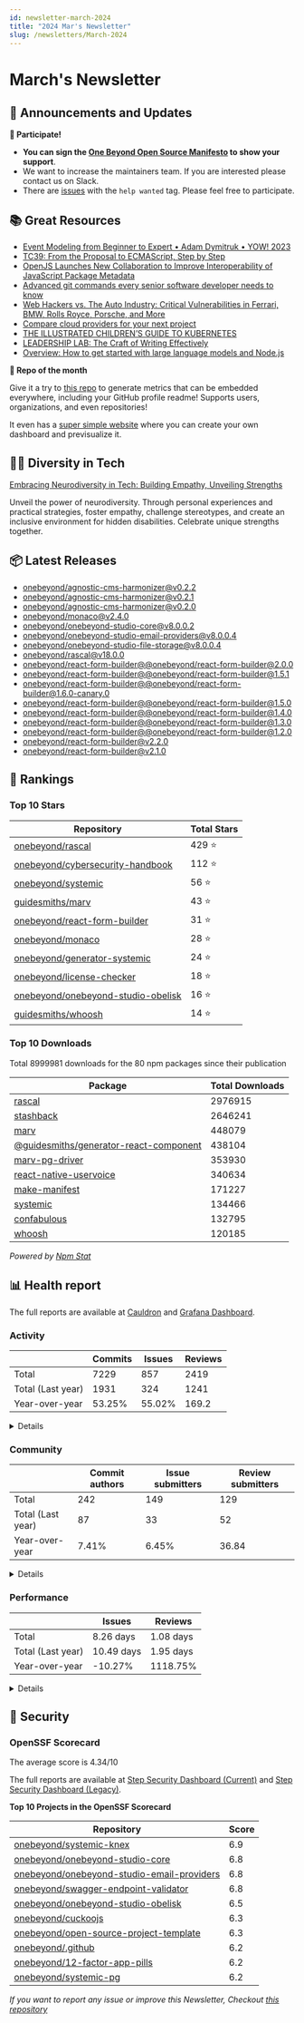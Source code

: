 ```yaml
---
id: newsletter-march-2024
title: "2024 Mar's Newsletter"
slug: /newsletters/March-2024
---
```


# March's Newsletter

## 📢 Announcements and Updates

**🙌 Participate!**
- **You can sign the [One Beyond Open Source Manifesto](/open-source-manifesto) to show your support**.
- We want to increase the maintainers team. If you are interested please contact us on Slack.
- There are [issues](https://github.com/search?q=user%3Aonebeyond+user%3Aguidesmiths+label%3A%22help+wanted%22+state%3Aopen&type=Issues&ref=advsearch&l=&l=) with the `help wanted` tag. Please feel free to participate.

## 📚 Great Resources

- [Event Modeling from Beginner to Expert • Adam Dymitruk • YOW! 2023](https://www.youtube.com/watch?v=Pin_B-AbdXE)
- [TC39: From the Proposal to ECMAScript, Step by Step](https://www.youtube.com/watch?v=h5pUuz2qqVQ)
- [OpenJS Launches New Collaboration to Improve Interoperability of JavaScript Package Metadata](https://socket.dev/blog/openjs-improve-interoperability-of-javascript-package-metadata)
- [Advanced git commands every senior software developer needs to know](https://optimizedbyotto.com/post/advanced-git-commands/)
- [Web Hackers vs. The Auto Industry: Critical Vulnerabilities in Ferrari, BMW, Rolls Royce, Porsche, and More](https://samcurry.net/web-hackers-vs-the-auto-industry/)
- [Compare cloud providers for your next project](https://getdeploying.com/)
- [THE ILLUSTRATED CHILDREN’S GUIDE TO KUBERNETES](https://www.cncf.io/phippy/the-childrens-illustrated-guide-to-kubernetes/)
- [LEADERSHIP LAB: The Craft of Writing Effectively](https://www.youtube.com/watch?v=vtIzMaLkCaM)
- [Overview: How to get started with large language models and Node.js](https://developers.redhat.com/learn/openshift/how-get-started-large-language-models-and-nodejs)

**👀 Repo of the month**

Give it a try to [this repo](https://github.com/lowlighter/metrics) to generate metrics that can be embedded everywhere, including your GitHub profile readme! Supports users, organizations, and even repositories!

It even has a [super simple website](https://metrics.lecoq.io/) where you can create your own dashboard and previsualize it.

## 🧑‍💻 Diversity in Tech

[Embracing Neurodiversity in Tech: Building Empathy, Unveiling Strengths](https://www.youtube.com/watch?v=1iQM0Uw4rms)

Unveil the power of neurodiversity. Through personal experiences and practical strategies, foster empathy, challenge stereotypes, and create an inclusive environment for hidden disabilities. Celebrate unique strengths together.


## 📦 Latest Releases

- [onebeyond/agnostic-cms-harmonizer@v0.2.2](https://github.com/onebeyond/agnostic-cms-harmonizer/releases/tag/v0.2.2)
- [onebeyond/agnostic-cms-harmonizer@v0.2.1](https://github.com/onebeyond/agnostic-cms-harmonizer/releases/tag/v0.2.1)
- [onebeyond/agnostic-cms-harmonizer@v0.2.0](https://github.com/onebeyond/agnostic-cms-harmonizer/releases/tag/v0.2.0)
- [onebeyond/monaco@v2.4.0](https://github.com/onebeyond/monaco/releases/tag/v2.4.0)
- [onebeyond/onebeyond-studio-core@v8.0.0.2](https://github.com/onebeyond/onebeyond-studio-core/releases/tag/v8.0.0.2)
- [onebeyond/onebeyond-studio-email-providers@v8.0.0.4](https://github.com/onebeyond/onebeyond-studio-email-providers/releases/tag/v8.0.0.4)
- [onebeyond/onebeyond-studio-file-storage@v8.0.0.4](https://github.com/onebeyond/onebeyond-studio-file-storage/releases/tag/v8.0.0.4)
- [onebeyond/rascal@v18.0.0](https://github.com/onebeyond/rascal/releases/tag/v18.0.0)
- [onebeyond/react-form-builder@@onebeyond/react-form-builder@2.0.0](https://github.com/onebeyond/react-form-builder/releases/tag/%40onebeyond/react-form-builder%402.0.0)
- [onebeyond/react-form-builder@@onebeyond/react-form-builder@1.5.1](https://github.com/onebeyond/react-form-builder/releases/tag/%40onebeyond/react-form-builder%401.5.1)
- [onebeyond/react-form-builder@@onebeyond/react-form-builder@1.6.0-canary.0](https://github.com/onebeyond/react-form-builder/releases/tag/%40onebeyond/react-form-builder%401.6.0-canary.0)
- [onebeyond/react-form-builder@@onebeyond/react-form-builder@1.5.0](https://github.com/onebeyond/react-form-builder/releases/tag/%40onebeyond/react-form-builder%401.5.0)
- [onebeyond/react-form-builder@@onebeyond/react-form-builder@1.4.0](https://github.com/onebeyond/react-form-builder/releases/tag/%40onebeyond/react-form-builder%401.4.0)
- [onebeyond/react-form-builder@@onebeyond/react-form-builder@1.3.0](https://github.com/onebeyond/react-form-builder/releases/tag/%40onebeyond/react-form-builder%401.3.0)
- [onebeyond/react-form-builder@@onebeyond/react-form-builder@1.2.0](https://github.com/onebeyond/react-form-builder/releases/tag/%40onebeyond/react-form-builder%401.2.0)
- [onebeyond/react-form-builder@v2.2.0](https://github.com/onebeyond/react-form-builder/releases/tag/v2.2.0)
- [onebeyond/react-form-builder@v2.1.0](https://github.com/onebeyond/react-form-builder/releases/tag/v2.1.0)

## 🥇 Rankings

### Top 10 Stars

| Repository | Total Stars | 
| -- | -- |
| [onebeyond/rascal](https://github.com/onebeyond/rascal) | 429 ⭐️ |
| [onebeyond/cybersecurity-handbook](https://github.com/onebeyond/cybersecurity-handbook) | 112 ⭐️ |
| [onebeyond/systemic](https://github.com/onebeyond/systemic) | 56 ⭐️ |
| [guidesmiths/marv](https://github.com/guidesmiths/marv) | 43 ⭐️ |
| [onebeyond/react-form-builder](https://github.com/onebeyond/react-form-builder) | 31 ⭐️ |
| [onebeyond/monaco](https://github.com/onebeyond/monaco) | 28 ⭐️ |
| [onebeyond/generator-systemic](https://github.com/onebeyond/generator-systemic) | 24 ⭐️ |
| [onebeyond/license-checker](https://github.com/onebeyond/license-checker) | 18 ⭐️ |
| [onebeyond/onebeyond-studio-obelisk](https://github.com/onebeyond/onebeyond-studio-obelisk) | 16 ⭐️ |
| [guidesmiths/whoosh](https://github.com/guidesmiths/whoosh) | 14 ⭐️ |


### Top 10 Downloads

Total 8999981 downloads for the 80 npm packages since their publication

| Package | Total Downloads | 
| -- | -- |
| [rascal](https://www.npmjs.com/package/rascal) | 2976915 |
| [stashback](https://www.npmjs.com/package/stashback) | 2646241 |
| [marv](https://www.npmjs.com/package/marv) | 448079 |
| [@guidesmiths/generator-react-component](https://www.npmjs.com/package/@guidesmiths/generator-react-component) | 438104 |
| [marv-pg-driver](https://www.npmjs.com/package/marv-pg-driver) | 353930 |
| [react-native-uservoice](https://www.npmjs.com/package/react-native-uservoice) | 340634 |
| [make-manifest](https://www.npmjs.com/package/make-manifest) | 171227 |
| [systemic](https://www.npmjs.com/package/systemic) | 134466 |
| [confabulous](https://www.npmjs.com/package/confabulous) | 132795 |
| [whoosh](https://www.npmjs.com/package/whoosh) | 120185 |

_Powered by [Npm Stat](https://github.com/pvorb/npm-stat.com)_


## 📊 Health report

The full reports are available at [Cauldron](https://cauldron.io/project/7192) and [Grafana Dashboard](https://cauldron.io/project/7192/public-kibana).

### Activity

| | Commits | Issues |  Reviews | 
| -- | -- | -- | -- |
| Total | 7229 | 857 | 2419 |
| Total (Last year)	| 1931 | 324 | 1241 |
| Year-over-year | 53.25% | 55.02% | 169.2 |

<details>
    <summary>Details</summary>

- Commits: 289
- Lines/commit: 871.36
- Lines/commit/file: 1.10
- Issues created: 55
- Issues closed: 39
- Issues open: 276
- Pull requests created: 188
- Pull requests closed: 173
- Pull requests open: 215

</details>


### Community

| | Commit authors | Issue submitters |  Review submitters | 
| -- | -- | -- | -- |
| Total | 242 | 149 | 129 |
| Total (Last year)	| 87 | 33 | 52 |
| Year-over-year | 7.41% | 6.45% | 36.84 |

<details>
    <summary>Details</summary>

**Active People**
- Git Authors: 23
- Issue Authors: 8
- PRs Submitters: 19

**Onboarding**
- Git Authors: 3
- Issue Authors: 3
- PRs Submitters: 4

</details>


### Performance


| | Issues | Reviews | 
| -- | -- | -- |
| Total | 8.26 days | 1.08 days |
| Total (Last year)	| 10.49 days | 1.95 days |
| Year-over-year | -10.27% | 1118.75% |


<details>
    <summary>Details</summary>

**Issues**
- Time Open (average): 487.19 days
- Time Open (median): 354.02 days
- Open Issues: 278

**Reviews**
- Time Open (average): 525.85 days
- Time Open (median): 446.59 days
- Open Reviews: 215

</details>


## 🔐 Security

### OpenSSF Scorecard

The average score is 4.34/10

The full reports are available at [Step Security Dashboard (Current)](https://app.stepsecurity.io/github/app/onebeyond/onebeyond/repositories) and [Step Security Dashboard (Legacy)](https://app.stepsecurity.io/github/app/onebeyond/guidesmiths/repositories).


**Top 10 Projects in the OpenSSF Scorecard**


| Repository | Score |
| -- | -- |
| [onebeyond/systemic-knex](https://github.com/onebeyond/systemic-knex) | 6.9 |
| [onebeyond/onebeyond-studio-core](https://github.com/onebeyond/onebeyond-studio-core) | 6.8 |
| [onebeyond/onebeyond-studio-email-providers](https://github.com/onebeyond/onebeyond-studio-email-providers) | 6.8 |
| [onebeyond/swagger-endpoint-validator](https://github.com/onebeyond/swagger-endpoint-validator) | 6.8 |
| [onebeyond/onebeyond-studio-obelisk](https://github.com/onebeyond/onebeyond-studio-obelisk) | 6.5 |
| [onebeyond/cuckoojs](https://github.com/onebeyond/cuckoojs) | 6.3 |
| [onebeyond/open-source-project-template](https://github.com/onebeyond/open-source-project-template) | 6.3 |
| [onebeyond/.github](https://github.com/onebeyond/.github) | 6.2 |
| [onebeyond/12-factor-app-pills](https://github.com/onebeyond/12-factor-app-pills) | 6.2 |
| [onebeyond/systemic-pg](https://github.com/onebeyond/systemic-pg) | 6.2 |

_If you want to report any issue or improve this Newsletter, Checkout [this repository](https://github.com/onebeyond/newsletter-generator)_